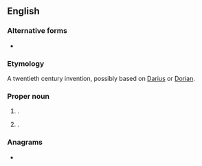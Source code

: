 {{also|darian|darían}}
==English==

===Alternative forms===
* {{l|en|Darien}}

===Etymology===
A twentieth century invention, possibly based on [[Darius]] or [[Dorian]].

===Proper noun===
{{en-proper noun}}

# {{given name|male|from=coinages}}.
# {{given name|female|from=coinages}}.

===Anagrams===
* {{anagrams|en|Adrian|Ardian|ardian|radian}}